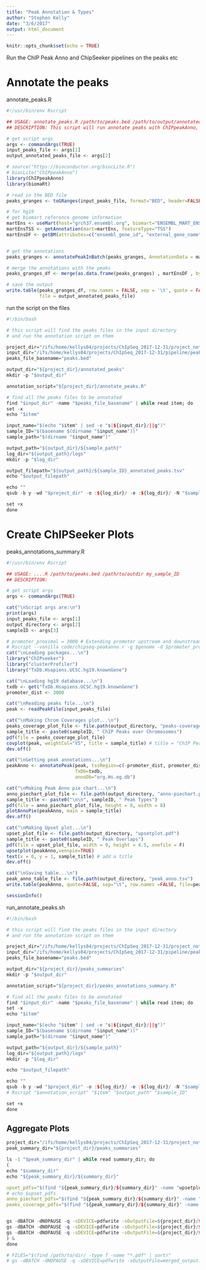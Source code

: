 ```yaml
---
title: "Peak Annotation & Types"
author: "Stephen Kelly"
date: "3/6/2017"
output: html_document
---
```


```r
knitr::opts_chunk$set(echo = TRUE)
```

Run the ChIP Peak Anno and ChipSeeker pipelines on the peaks etc

# Annotate the peaks

annotate_peaks.R

```r
#!/usr/bin/env Rscript

## USAGE: annotate_peaks.R /path/to/peaks.bed /path/to/output/annotated_peaks.tsv
## DESCRIPTION: This script will run annotate peaks with ChIPpeakAnno, using hg19

# get script args
args <- commandArgs(TRUE)
input_peaks_file <- args[1]
output_annotated_peaks_file <- args[2]

# source("https://bioconductor.org/biocLite.R")
# biocLite("ChIPpeakAnno")
library(ChIPpeakAnno)
library(biomaRt)

# read in the BED file
peaks_granges <- toGRanges(input_peaks_file, format="BED", header=FALSE) 

# for hg19
# get biomart reference genome information
martEns <- useMart(host="grch37.ensembl.org", biomart="ENSEMBL_MART_ENSEMBL", dataset="hsapiens_gene_ensembl", verbose=F)
martEnsTSS <- getAnnotation(mart=martEns, featureType="TSS")
martEnsDF <- getBM(attributes=c("ensembl_gene_id", "external_gene_name", "gene_biotype"), mart=martEns)


# get the annotations
peaks_granges <- annotatePeakInBatch(peaks_granges, AnnotationData = martEnsTSS, PeakLocForDistance = "middle", FeatureLocForDistance = "TSS", output = "shortestDistance", multiple = TRUE)

# merge the annotations with the peaks
peaks_granges_df <- merge(as.data.frame(peaks_granges) , martEnsDF , by.x=c("feature"), by.y=c("ensembl_gene_id") , all.x=TRUE)

# save the output
write.table(peaks_granges_df, row.names = FALSE, sep = '\t', quote = FALSE, 
            file = output_annotated_peaks_file)

```

run the script on the files
```r
#!/bin/bash

# this script will find the peaks files in the input directory
# and run the annotation script on them

project_dir="/ifs/home/kellys04/projects/ChIpSeq_2017-12-31/project_notes/peak_annotation_stats"
input_dir="/ifs/home/kellys04/projects/ChIpSeq_2017-12-31/pipeline/peaks/results"
peaks_file_basename="peaks.bed"

output_dir="${project_dir}/annotated_peaks"
mkdir -p "$output_dir"

annotation_script="${project_dir}/annotate_peaks.R"

# find all the peaks files to be annotated
find "$input_dir" -name "$peaks_file_basename" | while read item; do
set -x
echo "$item"

input_name="$(echo "$item" | sed -e "s|${input_dir}/||g")"
sample_ID="$(basename $(dirname "$input_name"))"
sample_path="$(dirname "$input_name")"

output_path="${output_dir}/${sample_path}"
log_dir="${output_path}/logs"
mkdir -p "$log_dir"

output_filepath="${output_path}/${sample_ID}_annotated_peaks.tsv"
echo "$output_filepath"

echo ""
qsub -b y -wd "$project_dir" -o :${log_dir}/ -e :${log_dir}/ -N "$sample_ID" Rscript "$annotation_script" "$item" "$output_filepath" # -pe threaded "$job_threads" -l mem_free="$job_mem" -l h_vmem="$job_mem" -l mem_token="$job_mem"

set +x
done
```

# Create ChIPSeeker Plots

peaks_annotations_summary.R

```r
#!/usr/bin/env Rscript

## USAGE: ....R /path/to/peaks.bed /path/to/outdir my_sample_ID
## DESCRIPTION:

# get script args
args <- commandArgs(TRUE)

cat("\nScript args are:\n")
print(args)
input_peaks_file <- args[1]
output_directory <- args[2]
sampleID <- args[3]

# promoter_proximal = 3000 # Extending promoter upstream and downstream by nt
# Rscript --vanilla code/chipseq-peakanno.r -g $genome -d $promoter_proximal -o $outdir $peaks
cat("\nLoading packages...\n")
library("ChIPseeker")
library("clusterProfiler")
library("TxDb.Hsapiens.UCSC.hg19.knownGene")

cat("\nLoading hg19 database...\n")
txdb <- get("TxDb.Hsapiens.UCSC.hg19.knownGene")
promoter_dist <- 3000

cat("\nReading peaks file...\n")
peak <- readPeakFile(input_peaks_file)

cat("\nMaking Chrom Coverages plot...\n")
peaks_coverage_plot_file <- file.path(output_directory, "peaks-coverage.pdf")
sample_title <- paste0(sampleID, " ChIP Peaks over Chromosomes")
pdf(file = peaks_coverage_plot_file)
covplot(peak, weightCol="V5", title = sample_title) # title = "ChIP Peaks over Chromosomes"
dev.off()

cat("\nGetting peak annotations...\n")
peakAnno <- annotatePeak(peak, tssRegion=c(-promoter_dist, promoter_dist), 
                         TxDb=txdb, 
                         annoDb="org.Hs.eg.db")

cat("\nMaking Peak Anno pie chart...\n")
anno_piechart_plot_file <- file.path(output_directory, "anno-piechart.pdf")
sample_title <- paste0("\n\n", sampleID, " Peak Types")
pdf(file = anno_piechart_plot_file, height = 8, width = 8)
plotAnnoPie(peakAnno, main = sample_title)
dev.off()

cat("\nMaking Upset plot...\n")
upset_plot_file <- file.path(output_directory, "upsetplot.pdf")
sample_title <- paste0(sampleID, " Peak Overlaps")
pdf(file = upset_plot_file, width = 9, height = 4.5, onefile = F)
upsetplot(peakAnno,vennpie=TRUE) 
text(x = 0, y = 1, sample_title) # add a title
dev.off()

cat("\nSaving table...\n")
peak_anno_table_file <- file.path(output_directory, "peak_anno.tsv")
write.table(peakAnno, quote=FALSE, sep="\t", row.names =FALSE, file=peak_anno_table_file)

sessionInfo()

```

run_annotate_peaks.sh

```r
#!/bin/bash

# this script will find the peaks files in the input directory
# and run the annotation script on them

project_dir="/ifs/home/kellys04/projects/ChIpSeq_2017-12-31/project_notes/peak_annotation_stats"
input_dir="/ifs/home/kellys04/projects/ChIpSeq_2017-12-31/pipeline/peaks/results"
peaks_file_basename="peaks.bed"

output_dir="${project_dir}/peaks_summaries"
mkdir -p "$output_dir"

annotation_script="${project_dir}/peaks_annotations_summary.R"

# find all the peaks files to be annotated
find "$input_dir" -name "$peaks_file_basename" | while read item; do
set -x
echo "$item"

input_name="$(echo "$item" | sed -e "s|${input_dir}/||g")"
sample_ID="$(basename $(dirname "$input_name"))"
sample_path="$(dirname "$input_name")"

output_path="${output_dir}/${sample_path}"
log_dir="${output_path}/logs"
mkdir -p "$log_dir"

echo "$output_filepath"

echo ""
qsub -b y -wd "$project_dir" -o :${log_dir}/ -e :${log_dir}/ -N "$sample_ID" Rscript "$annotation_script" "$item" "$output_path" "$sample_ID" # -pe threaded "$job_threads" -l mem_free="$job_mem" -l h_vmem="$job_mem" -l mem_token="$job_mem"
# Rscript "$annotation_script" "$item" "$output_path" "$sample_ID"

set +x
done
```

## Aggregate Plots

```r
project_dir="/ifs/home/kellys04/projects/ChIpSeq_2017-12-31/project_notes/peak_annotation_stats"
peak_summary_dir="${project_dir}/peaks_summaries"

ls -1 "$peak_summary_dir" | while read summary_dir; do
(
echo "$summary_dir"
echo "${peak_summary_dir}/${summary_dir}"

upset_pdfs="$(find "${peak_summary_dir}/${summary_dir}" -name "upsetplot.pdf")"
# echo $upset_pdfs
anno_piechart_pdfs="$(find "${peak_summary_dir}/${summary_dir}" -name "anno-piechart.pdf")"
peaks_coverage_pdfs="$(find "${peak_summary_dir}/${summary_dir}" -name "peaks-coverage.pdf")"


gs -dBATCH -dNOPAUSE -q -sDEVICE=pdfwrite -sOutputFile=${project_dir}/${summary_dir}_upsetplot.pdf $upset_pdfs
gs -dBATCH -dNOPAUSE -q -sDEVICE=pdfwrite -sOutputFile=${project_dir}/${summary_dir}_anno_piechart.pdf $anno_piechart_pdfs
gs -dBATCH -dNOPAUSE -q -sDEVICE=pdfwrite -sOutputFile=${project_dir}/${summary_dir}_peaks_coverage.pdf $peaks_coverage_pdfs
) & 
done

# FILES="$(find /path/to/dir/ -type f -name "*.pdf" | sort)"
# gs -dBATCH -dNOPAUSE -q -sDEVICE=pdfwrite -sOutputFile=merged_output.pdf $FILES
```
